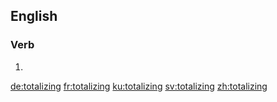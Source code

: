 ==English==

===Verb===
{{head|en|present participle}}

# {{present participle of|totalize|lang=en|nocat=1}}

[[de:totalizing]]
[[fr:totalizing]]
[[ku:totalizing]]
[[sv:totalizing]]
[[zh:totalizing]]